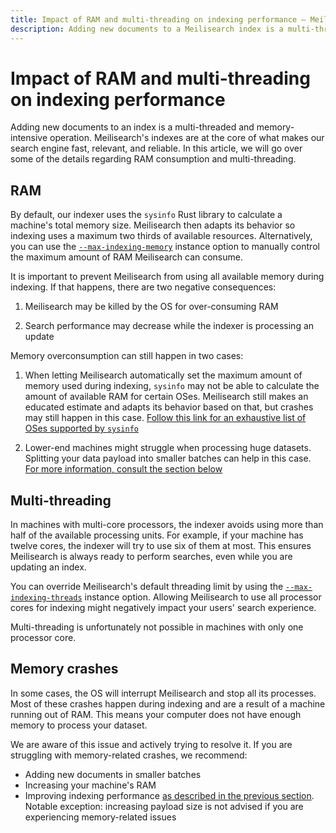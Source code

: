 ```yaml
---
title: Impact of RAM and multi-threading on indexing performance — Meilisearch documentation
description: Adding new documents to a Meilisearch index is a multi-threaded and memory-intensive operation. Consult this article for more information on indexing performance.
---
```


# Impact of RAM and multi-threading on indexing performance

Adding new documents to an index is a multi-threaded and memory-intensive operation. Meilisearch's indexes are at the core of what makes our search engine fast, relevant, and reliable. In this article, we will go over some of the details regarding RAM consumption and multi-threading.

## RAM

By default, our indexer uses the `sysinfo` Rust library to calculate a machine's total memory size. Meilisearch then adapts its behavior so indexing uses a maximum two thirds of available resources. Alternatively, you can use the [`--max-indexing-memory`](/learn/configuration/instance_options#max-indexing-memory) instance option to manually control the maximum amount of RAM Meilisearch can consume.

It is important to prevent Meilisearch from using all available memory during indexing. If that happens, there are two negative consequences:

1. Meilisearch may be killed by the OS for over-consuming RAM

2. Search performance may decrease while the indexer is processing an update

Memory overconsumption can still happen in two cases:

1. When letting Meilisearch automatically set the maximum amount of memory used during indexing, `sysinfo` may not be able to calculate the amount of available RAM for certain OSes. Meilisearch still makes an educated estimate and adapts its behavior based on that, but crashes may still happen in this case. [Follow this link for an exhaustive list of OSes supported by `sysinfo`](https://docs.rs/sysinfo/0.20.0/sysinfo/#supported-oses)

2. Lower-end machines might struggle when processing huge datasets. Splitting your data payload into smaller batches can help in this case. [For more information, consult the section below](#memory-crashes)

## Multi-threading

In machines with multi-core processors, the indexer avoids using more than half of the available processing units. For example, if your machine has twelve cores, the indexer will try to use six of them at most. This ensures Meilisearch is always ready to perform searches, even while you are updating an index.

You can override Meilisearch's default threading limit by using the [`--max-indexing-threads`](/learn/configuration/instance_options#max-indexing-threads) instance option. Allowing Meilisearch to use all processor cores for indexing might negatively impact your users' search experience.

Multi-threading is unfortunately not possible in machines with only one processor core.

## Memory crashes

In some cases, the OS will interrupt Meilisearch and stop all its processes. Most of these crashes happen during indexing and are a result of a machine running out of RAM. This means your computer does not have enough memory to process your dataset.

We are aware of this issue and actively trying to resolve it. If you are struggling with memory-related crashes, we recommend:

- Adding new documents in smaller batches
- Increasing your machine's RAM
- Improving indexing performance [as described in the previous section](#improving-indexing-performance). Notable exception: increasing payload size is not advised if you are experiencing memory-related issues
